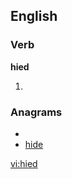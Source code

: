 ==English==

===Verb===
'''hied'''

# {{past of|[[hie]]}}

===Anagrams===
* {{alphagram|dehi}}
* [[hide#English|hide]]

[[vi:hied]]